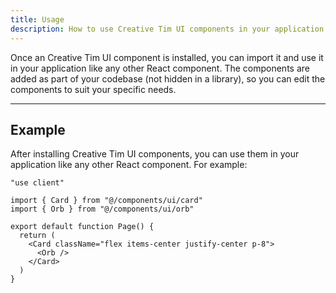 ```yaml
---
title: Usage
description: How to use Creative Tim UI components in your application.
---
```


Once an Creative Tim UI component is installed, you can import it and use it in your application like any other React component. The components are added as part of your codebase (not hidden in a library), so you can edit the components to suit your specific needs.

---

## Example

After installing Creative Tim UI components, you can use them in your application like any other React component. For example:

```tsx
"use client"

import { Card } from "@/components/ui/card"
import { Orb } from "@/components/ui/orb"

export default function Page() {
  return (
    <Card className="flex items-center justify-center p-8">
      <Orb />
    </Card>
  )
}
```
